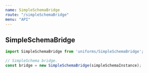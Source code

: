 ```yaml
---
name: SimpleSchemaBridge
route: "/simpleSchemaBridge"
menu: "API"
---
```

## SimpleSchemaBridge

```js
import SimpleSchemaBridge from 'uniforms/SimpleSchemaBridge';

// SimpleSchema bridge.
const bridge = new SimpleSchemaBridge(simpleSchemaInstance);
```
